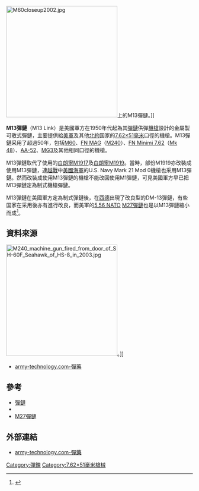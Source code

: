 {{NoteTA
|G1=Military
|G2=長度單位
|G3=Firearms
}}
[[File:M60closeup2002.jpg|300px]]上的M13彈鏈。]]

'''M13彈鏈'''（M13 Link）是美國軍方在1950年代起為其[[彈鏈|彈鏈]]供彈[[機槍|機槍]]設計的金屬製可散式彈鏈，主要提供給[[美軍|美軍]]及其他[[北約|北約]]国家的[[7.62×51mm_NATO|7.62×51毫米]]口徑的機槍。M13彈鏈采用了超過50年，包括[[M60通用機槍|M60]]、[[FN_MAG通用機槍|FN MAG]]（[[M240通用機槍|M240]]）、[[FN_Minimi_7.62通用機槍|FN Minimi 7.62]]（[[Mk_48輕量化機槍|Mk 48]]）、[[AA-52通用機槍|AA-52]]、[[MG3通用機槍|MG3]]及其他相同口徑的機槍。

M13彈鏈取代了使用{{link-en|M1彈鏈|M1 link}}的[[白朗寧M1917重機槍|白朗寧M1917]]及[[白朗寧M1919中型機槍|白朗寧M1919]]。當時，部份M1919亦改裝成使用M13彈鏈，連[[越戰|越戰]]中[[美國海軍|美國海軍]]的U.S. Navy Mark 21 Mod 0機槍也采用M13彈鏈。然而改裝成使用M13彈鏈的機槍不能改回使用M1彈鏈，可見美國軍方早已把M13彈鏈定為制式機槍彈鏈。

M13彈鏈在美國軍方定為制式彈鏈後，在[[西德|西德]]出現了改良型的DM-13彈鏈，有些国家在采用後亦有進行改良，而美軍的[[5.56×45mm_NATO|5.56 NATO]] [[M27彈鏈|M27彈鏈]]也是以M13彈鏈縮小而成<ref>{{Cite web |url=http://www.inetres.com/gp/military/infantry/rifle/556mm_ammo.html |title=Gary's U.S. Infantry Weapons Reference Guide 5.56mm（5.56 x 45 mm）Ammunition |accessdate=2008-07-15 |archive-date=2010-09-29 |archive-url=https://web.archive.org/web/20100929083610/http://www.inetres.com/gp/military/infantry/rifle/556mm_ammo.html |dead-url=no }}</ref>。

== 資料來源 ==
[[File:M240_machine_gun_fired_from_door_of_SH-60F_Seahawk_of_HS-8_in_2003.jpg|300px]]。]]
<div class="references-small">
<references />
* {{en icon}} [http://www.army-technology.com/contractors/ammunition/eurolinks/ army-technology.com-彈藥] {{Wayback|url=http://www.army-technology.com/contractors/ammunition/eurolinks/ |date=20210118202129 }}
</div>
== 參考 ==
* [[彈鏈|彈鏈]]
* {{link-en|M1彈鏈|M1 link}}
* [[M27彈鏈|M27彈鏈]]

== 外部連結 ==
* {{en icon}} [http://www.army-technology.com/contractors/ammunition/eurolinks/ army-technology.com-彈藥] {{Wayback|url=http://www.army-technology.com/contractors/ammunition/eurolinks/ |date=20210118202129 }}

[[Category:彈鍊|Category:彈鍊]]
[[Category:7.62×51毫米槍械|Category:7.62×51毫米槍械]]